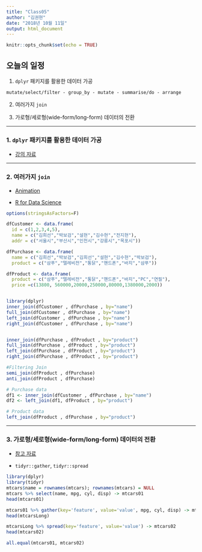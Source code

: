 ```yaml
---
title: "Class05"
author: "김권현"
date: "2018년 10월 11일"
output: html_document
---
```


```r
knitr::opts_chunk$set(echo = TRUE)
```

## 오늘의 일정

1. `dplyr` 패키지를 활용한 데이터 가공
```
mutate/select/filter - group_by - mutate - summarise/do - arrange
```
2. 여러가지 `join`

3. 가로형/세로형(wide-form/long-form) 데이터의 전환

---

### 1. `dplyr` 패키지를 활용한 데이터 가공

* [강의 자료](MJU05_dplyr.pdf)

---

### 2. 여러가지 `join`

* [Animation](https://github.com/gadenbuie/tidyexplain)

* [R for Data Science](http://r4ds.had.co.nz/relational-data.html#mutating-joins)

```r
options(stringsAsFactors=F)

dfCustomer <- data.frame(
  id = c(1,2,3,4,5),
  name = c("김희선","박보검","설현","김수현","전지현"),
  addr = c("서울시","부산시","인천시","강릉시","목포시"))

dfPurchase <- data.frame(
  name = c("김희선","박보검","김희선","설현","김수현","박보검"),
  product = c("삼푸","텔레비전","통닭","핸드폰","바지","삼푸"))

dfProduct <- data.frame(
  product = c("삼푸","텔레비전","통닭","핸드폰","바지","PC","연필"),
  price =c(13800, 560000,20000,250000,80000,1380000,2000))


library(dplyr)
inner_join(dfCustomer , dfPurchase , by="name")
full_join(dfCustomer , dfPurchase , by="name")
left_join(dfCustomer , dfPurchase , by="name")
right_join(dfCustomer , dfPurchase , by="name")


inner_join(dfPurchase , dfProduct , by="product")
full_join(dfPurchase , dfProduct , by="product")
left_join(dfPurchase , dfProduct , by="product")
right_join(dfPurchase , dfProduct , by="product")

#Filtering Join
semi_join(dfProduct , dfPurchase)
anti_join(dfProduct , dfPurchase)

# Purchase data
df1 <- inner_join(dfCustomer , dfPurchase , by="name")
df2 <- left_join(df1, dfProduct , by="product")

# Product data
left_join(dfProduct , dfPurchase , by="product")
```

---

### 3. 가로형/세로형(wide-form/long-form) 데이터의 전환

* [참고 자료](./R_wide long_published160404.pdf)

* `tidyr::gather`, `tidyr::spread`
```r
library(dplyr)
library(tidyr)
mtcars$name = rownames(mtcars); rownames(mtcars) = NULL
mtcars %>% select(name, mpg, cyl, disp) -> mtcars01
head(mtcars01)

mtcars01 %>% gather(key='feature', value='value', mpg, cyl, disp) -> mtcarsLong
head(mtcarsLong)

mtcarsLong %>% spread(key='feature', value='value') -> mtcars02
head(mtcars02)

all.equal(mtcars01, mtcars02)
```



